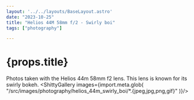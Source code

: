 ```yaml
---
layout: '../../layouts/BaseLayout.astro'
date: "2023-10-25"
title: "Helios 44M 58mm f/2 - Swirly boi"
tags: ["photography"]

---
```




<DummyComponent />


# {props.title}

Photos taken with the Helios 44m 58mm f2 lens. This lens is known for its swirly bokeh.
<ShittyGallery images={import.meta.glob(
    "/src/images/photography/helios_44m_swirly_boi/*.{jpeg,jpg,png,gif}"
)}/>
